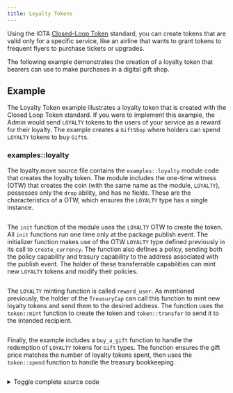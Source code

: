 ```yaml
---
title: Loyalty Tokens
---
```


Using the IOTA [Closed-Loop Token](../../standards/closed-loop-token.mdx) standard, you can create tokens that are valid only for a specific service, like an airline that wants to grant tokens to frequent flyers to purchase tickets or upgrades.

The following example demonstrates the creation of a loyalty token that bearers can use to make purchases in a digital gift shop.

## Example

The Loyalty Token example illustrates a loyalty token that is created with the Closed Loop Token standard. If you were to implement this example, the Admin would send `LOYALTY` tokens to the users of your service as a reward for their loyalty. The example creates a `GiftShop` where holders can spend `LOYALTY` tokens to buy `Gift`s.

### examples::loyalty

The loyalty.move source file contains the `examples::loyalty` module code that creates the loyalty token. The module includes the one-time witness (OTW) that creates the coin (with the same name as the module, `LOYALTY`), possesses only the `drop` ability, and has no fields. These are the characteristics of a OTW, which ensures the `LOYALTY` type has a single instance.

```move file=<rootDir>/examples/move/token/sources/loyalty.move#L24
```

The `init` function of the module uses the `LOYALTY` OTW to create the token. All `init` functions run one time only at the package publish event. The initializer function makes use of the OTW `LOYALTY` type defined previously in its call to `create_currency`. The function also defines a policy, sending both the policy capability and trasury capability to the address associated with the publish event. The holder of these transferrable capabilities can mint new `LOYALTY` tokens and modify their policies.

```move file=<rootDir>/examples/move/token/sources/loyalty.move#L38-L64
```

The `LOYALTY` minting function is called `reward_user`. As mentioned previously, the holder of the `TreasuryCap` can call this function to mint new loyalty tokens and send them to the desired address. The function uses the `token::mint` function to create the token and `token::transfer` to send it to the intended recipient.

```move file=<rootDir>/examples/move/token/sources/loyalty.move#L72-L82
```

Finally, the example includes a `buy_a_gift` function to handle the redemption of `LOYALTY` tokens for `Gift` types. The function ensures the gift price matches the number of loyalty tokens spent, then uses the `token::spend` function to handle the treasury bookkeeping.


```move file=<rootDir>/examples/move/token/sources/loyalty.move#L86-L99
```

<details>
<summary>
Toggle complete source code 
</summary>

```move file=<rootDir>/examples/move/token/sources/loyalty.move
```

</details>
